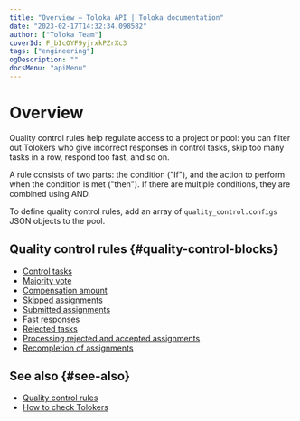 ```yaml
---
title: "Overview — Toloka API | Toloka documentation"
date: "2023-02-17T14:32:34.098582"
author: ["Toloka Team"]
coverId: F_bIcOYF9yjrxkPZrXc3
tags: ["engineering"]
ogDescription: ""
docsMenu: "apiMenu"
---
```



# Overview

Quality control rules help regulate access to a project or pool: you can filter out Tolokers who give incorrect responses in control tasks, skip too many tasks in a row, respond too fast, and so on.

A rule consists of two parts: the condition ("If"), and the action to perform when the condition is met ("then"). If there are multiple conditions, they are combined using AND.

To define quality control rules, add an array of `quality_control.configs` JSON objects to the pool.

## Quality control rules {#quality-control-blocks}

- [Control tasks](/docs/api/goldenset)
- [Majority vote](/docs/api/mv)
- [Compensation amount](/docs/api/earn_limit)
- [Skipped assignments](/docs/api/skipped)
- [Submitted assignments](/docs/api/completed)
- [Fast responses](/docs/api/fast)
- [Rejected tasks](/docs/api/accept_ban)
- [Processing rejected and accepted assignments](/docs/api/reassessment)
- [Recompletion of assignments](/docs/api/restore-task-overlap)

## See also {#see-also}

- [Quality control rules](/docs/guide/control)
- [How to check Tolokers](/docs/guide/check-performers)

<ContactGuideSupport/>

